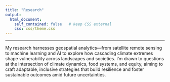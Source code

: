 ```yaml
---
title: "Research"
output:
  html_document:
    self_contained: false   # keep CSS external
    css: css/theme.css
---
```



----

My research harnesses geospatial analytics—from satellite remote sensing to machine learning and AI to explore how cascading climate extremes shape vulnerability across landscapes and societies. I’m drawn to questions at the intersection of climate dynamics, food systems, and equity, aiming to craft adaptable, inclusive strategies that build resilience and foster sustainable outcomes amid future uncertainties.
